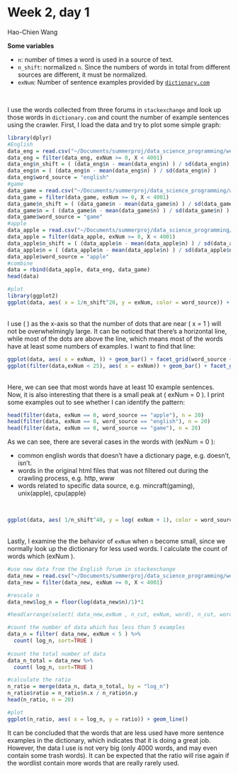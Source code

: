 # Week 2, day 1
Hao-Chien Wang
<br>

**Some variables** <br>

- `n`: number of times a word is used in a source of text.
- `n_shift`: normalized `n`. Since the numbers of words in total from different sources are different, it must be normalized.
- `exNum`: Number of sentence examples provided by [`dictionary.com`](www.dictionary.com)

<br>

I use the words collected from three forums in `stackexchange` and look up those words in `dictionary.com` and count the number of example sentences using the crawler. First, I load the data and try to plot some simple graph:
```r
library(dplyr)
#English
data_eng = read.csv("~/Documents/summerproj/data_science_programming/week_1/day2/dictionary/dictionary_com_output_english_4000.csv", header = TRUE )
data_eng = filter(data_eng, exNum >= 0, X < 4001)
data_eng$n_shift = ( (data_eng$n - mean(data_eng$n) ) / sd(data_eng$n) ) * 0.2 + 1
data_eng$n = ( (data_eng$n - mean(data_eng$n) ) / sd(data_eng$n) )
data_eng$word_source = "english"
#game
data_game = read.csv("~/Documents/summerproj/data_science_programming/week_1/day2/dictionary/dictionary_com_output_gaming.csv", header = TRUE )
data_game = filter(data_game, exNum >= 0, X < 4001)
data_game$n_shift = ( (data_game$n - mean(data_game$n) ) / sd(data_game$n) ) * 0.2 + 1
data_game$n = ( (data_game$n - mean(data_game$n) ) / sd(data_game$n) )
data_game$word_source = "game"
#apple
data_apple = read.csv("~/Documents/summerproj/data_science_programming/week_1/day2/dictionary/dictionary_com_output_apple.csv", header = TRUE )
data_apple = filter(data_apple, exNum >= 0, X < 4001)
data_apple$n_shift = ( (data_apple$n - mean(data_apple$n) ) / sd(data_apple$n) ) * 0.2 + 1
data_apple$n = ( (data_apple$n - mean(data_apple$n) ) / sd(data_apple$n) ) 
data_apple$word_source = "apple"
#combine
data = rbind(data_apple, data_eng, data_game)
head(data)

#plot
library(ggplot2)
ggplot(data, aes( x = 1/n_shift^20, y = exNum, color = word_source)) + geom_point()
```
<br>
I use \( \frac{1}{n^{20}} \) as the x-axis so that the number of dots that are near \( x = 1 \) will not be overwhelmingly large. It can be noticed that there's a horizontal line, while most of the dots are above the line, which means most of the words have at least some numbers of examples. I want to find that line:
```r
ggplot(data, aes( x = exNum, )) + geom_bar() + facet_grid(word_source ~ .)
ggplot(filter(data,exNum < 25), aes( x = exNum)) + geom_bar() + facet_grid(word_source ~ .)
```
<br>
Here, we can see that most words have at least 10 example sentences.
<br>
Now, it is also interesting that there is a small peak at \( exNum = 0 \). I print some examples out to see whether I can identify the pattern:
```r
head(filter(data, exNum == 0, word_source == "apple"), n = 20)
head(filter(data, exNum == 0, word_source == "english"), n = 20)
head(filter(data, exNum == 0, word_source == "game"), n = 20)
```
As we can see, there are several cases in the words with \(exNum = 0 \): <br>

* common english words that doesn't have a dictionary page, e.g. doesn't, isn't.
* words in the original html files that was not filtered out during the crawling process, e.g. http, www
* words related to specific data source, e.g. mincraft(gaming), unix(apple), cpu(apple)

<br>
```r
ggplot(data, aes( 1/n_shift^40, y = log( exNum + 1), color = word_source)) + geom_point()
```
<br>
Lastly, I examine the the behavior of `exNum` when `n` become small, since we normally look up the dictionary for less used words. I calculate the count of words which \(exNum \leq 5 \). 
```r
#use new data from the English forum in stackexchange
data_new = read.csv("~/Documents/summerproj/data_science_programming/week_1/day2/dictionary/dictionary_com_output_english_4000.csv", header = TRUE )
data_new = filter(data_new, exNum >= 0, X < 4001)

#rescale n 
data_new$log_n = floor(log(data_new$n)/1)*1

#head(arrange(select( data_new,exNum , n_cut, exNum, word), n_cut, word) , n = 100)

#count the number of data which has less than 5 examples
data_n = filter( data_new, exNum < 5 ) %>%
  count( log_n, sort=TRUE )
  
#count the total number of data
data_n_total = data_new %>%
  count( log_n, sort=TRUE )

#calculate the ratio
n_ratio = merge(data_n, data_n_total, by = "log_n")
n_ratio$ratio = n_ratio$n.x / n_ratio$n.y
head(n_ratio, n = 20)

#plot
ggplot(n_ratio, aes( x = log_n, y = ratio)) + geom_line() 
```

It can be concluded that the words that are less used have more sentence examples in the dictionary, which indicates that it is doing a great job. However, the data I use is not very big (only 4000 words, and may even contain some trash words). It can be expected that the ratio will rise again if the wordlist contain more words that are really rarely used. 